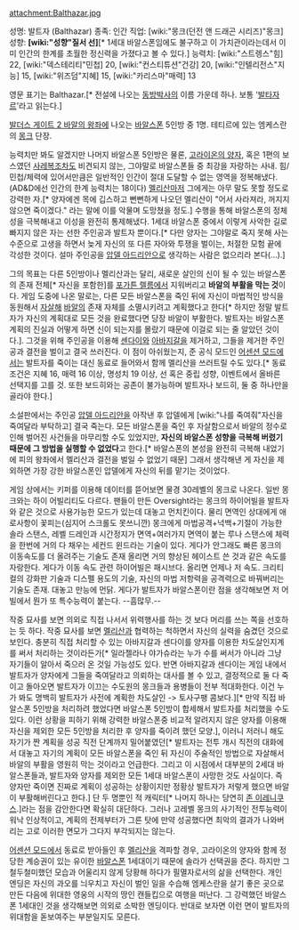 attachment:Balthazar.jpg

성명: 발트자 (Balthazar) 
종족: 인간
직업: [wiki:"몽크(던전 앤 드래곤 시리즈)"몽크]
성향: '''[wiki:"성향"질서 선]'''[* 1세대 바알스폰임에도 불구하고 이 가치관이라는데서 이미 인간의 한계를 초월한 정신력을 가졌다고 볼 수 있다.]
능력치: [wiki:"스트렝스"힘] 22, [wiki:"덱스테리티"민첩] 20, [wiki:"컨스티튜션"건강] 20, [wiki:"인텔리전스"지능] 15, [wiki:"위즈덤"지혜] 15, [wiki:"카리스마"매력] 13 

영문 표기는 Balthazar.[* 전설에 나오는 [[동방박사]]의 이름 가운데 하나. 보통 '[[발타자르]]'라고 읽는다.]

[[발더스 게이트 2 바알의 왕좌]]에 나오는 [[바알스폰]] 5인방 중 1명. 테티르에 있는 엠케스란의 [[몽크]] 단장.

능력치만 봐도 알겠지만 나머지 바알스폰 5인방은 물론, [[고라이온의 양자]], 혹은 1편의 보스였던 [[사레복]]조차도 비견되지 않는, 그야말로 바알스폰들 중 최강을 자랑하는 사내. 힘/민첩/체력에 있어서만큼은 일반적인 인간이 절대 도달할 수 없는 영역을 정복해냈다.(AD&D에선 인간의 한계 능력치는 18이다) [[멜리산]]마저 그에게는 아무 말도 못할 정도로 강력한 자.[* 양자에겐 목에 깁스하고 뻔뻔하게 나오던 멜리산이 "어서 사라져라, 꺼지지 않으면 죽이겠다." 라는 말에 이를 악물며 도망쳤을 정도.] 수행을 통해 바알스폰의 정체성을 극복해내고 이성을 완전히 통제해냈다. 1세대 바알스폰 중에서 이렇게 사악한 길로 빠지지 않은 자는 선한 주인공과 발트자 뿐이다.[* 다만 양자는 그야말로 죽지 못해 사는 수준으로 고생을 하면서 늦게 자신의 또 다른 자아와 투쟁을 벌이는, 처절한 모험 끝에 각성한 것이다. 설마 주인공을 [[압델 아드리안]]으로 생각하는 사람은 없으리라 본다(...).]

그의 목표는 다른 5인방이나 멜리산과는 달리, 새로운 살인의 신이 될 수 있는 바알스폰의 존재 전체[* 자신을 포함한]를 [[포가튼 렐름]]에서 지워버리고 '''바알의 부활을 막는 것'''이다. 게임 도중에 나온 말로는, 다른 모든 바알스폰을 죽인 뒤에 자신이 마법적인 방식을 동원해서 [[자살]]해 [[바알]]의 존재 자체를 소멸시키려고 계획했다고 한다[* 하지만 정말 발트자가 자신의 계획대로 모든 것을 완료했다면 당장 바알이 부활한다. 발트자는 바알스폰 계획의 진실과 어떻게 하면 신이 되는지를 몰랐기 때문에 이걸로 되는 줄 알았던 것이다.]. 그것을 위해 주인공을 이용해 [[센다이]]와 [[아바지갈]]을 제거하고, 그들을 제거한 주인공과 결전을 벌이고 결국 쓰러진다. 이 점이 아쉬웠는지, 준 공식 모드인 [[어센션 모드]]에서는 발트자를 죽이는 대신 동료로 들어와서 함께 멜리산을 쓰러트릴 수도 있다.[* 동료 조건은 지혜 16, 매력 16 이상, 명성치 19 이상, 선 혹은 중립 성향, 이벤트에서 올바른 선택지를 고를 것. 또한 보드히와는 공존이 불가능하며 발트자나 보드히, 둘 중 하나만을 골라야 한다.]

소설판에서는 주인공 [[압델 아드리안]]을 아작낸 후 압델에게 [wiki:"나를 죽여줘"자신을 죽여달라 부탁하고] 결국 죽는다. 모든 바알스폰을 죽인 후 자살함으로서 바알의 정수로 인해 벌어진 사건들을 마무리할 수도 있었지만, '''자신의 바알스폰 성향을 극복해 버렸기 때문에 그 방법을 실행할 수 없었다'''고 한다.[* 바알스폰의 본성을 완전히 극복해 내었기에 피의 왕좌에서 멜리산과 결전을 벌일 수 없었기 때문] 그래서 생각해낸 게 자신을 제외하면 가장 강한 바알스폰인 압델에게 자신의 뒤를 맡기는 것이었다.

게임 상에서는 키퍼를 이용해 데이터를 뜯어보면 물경 30레벨의 몽크로 나온다. 일반 몽크와는 하이 어빌리티도 다르다. 팬들이 만든 Oversight라는 몽크의 하이어빌을 발트자와 같은 것으로 사용가능한 모드가 있는데 대놓고 먼치킨이다. 물리 면역인 상대에게 애로사항이 꽃피는(심지어 스크롤도 못쓰니깐) 몽크에게 마법공격+넉백+기절이 가능한 솔라 스탠스, 레벨 드레인과 시간정지가 면역+여러가지 면역이 붙는 루나 스탠스에 체력을 한번에 거의 다 채우는 세컨드 윈드라는 기술이 있다. 게다가 안그래도 빠른 몽크의 이동속도를 더 올려주는 기술도 존재 올리면 거의 향상된 헤이스트 쓴 것과 같은 속도를 자랑한다. 게다가 이동 속도 관련 하이어빌은 패시브다. 올리면 언제나 저 속도. 크리티컬의 강화판 기술과 디스펠 용도의 기술, 자신의 마법 저항력을 공격력으로 바꿔버리는 기술도 존재. 대놓고 만능에 먼닭. 게다가 발트자가 바알스폰이란 점을 생각해보면 저 어빌에서 뭔가 또 특수능력이 붙는다. --흠많무.--

작중 묘사를 보면 의외로 직접 나서서 위력행사를 하는 것 보다 머리를 쓰는 쪽을 선호하는 듯 하다. 작중 묘사를 보면 [[멜리산]]과 협력하는 척하면서 자신의 실력을 숨겼던 것으로 보인다. 충분히 직접 처리할 수 있는 아바지갈과 센다이를 양자를 이용한 차도살인지계를 써서 처리하는 것이라든가[* 일라젤라나 야가슈라는 누가 수를 써서가 아니라 그냥 자기들이 알아서 죽으러 온 것일 가능성도 있다. 반면 아바지갈과 센다이는 게임 내에서 발트자가 양자에게 그들을 죽여달라고 의뢰하는 대사를 볼 수 있고, 결정적으로 둘 다 죽이고 돌아오면 발트자가 이끄는 수도원의 몽크들과 용병들이 전부 적대화한다. 이건 누가 봐도 명백히 발트자가 사전에 계획한 차도살인 -> 토사구팽 콤보다.][* 만약 직접 바알스폰 5인방을 처리하려 했었다면 바알스폰 5인방이 합세해서 발트자를 처리했을 수도 있다. 이런 상황을 피하기 위해 강력한 바알스폰중 비교적 알려지지 않은 양자를 이용해 자신을 제외한 모든 5인방을 처리한 후 양자를 죽이려 했던 모양.], 이러니 저러니 해도 자기가 짠 계획을 성공 직전 단계까지 밀어붙였던[* 발트자는 전투 개시 직전의 대화에서 대놓고 자기의 계획이 모든 바알스폰을 죽인 뒤 자신이 주술적인 방법으로 자살해서 바알의 부활을 영원히 막는 것이라고 언급한다. 그리고 이 시점에서 대부분의 2세대 바알스폰들과, 발트자와 양자를 제외한 모든 1세대 바알스폰이 사망한 것도 사실이다. 즉 양자만 죽이면 진짜로 계획이 성공하는 상황이지만 정황상 발트자가 저렇게 했으면 바알이 부활해버린다고 한다.] 단 두 명뿐인 적 캐릭터[* 나머지 하나는 당연히 [[존 이레니쿠스]].]라는 점을 감안한다면 확실히 대단하다. 그러나 고레벨 몽크의 사기적인 전투능력이 워낙 인상적이고, 계획의 전제부터가 그른 탓에 만약 성공했다면 최악의 결과가 나와버리는 고로 이러한 면모가 그다지 부각되지는 않는다.

[[어센션 모드]]에서 동료로 받아들인 후 [[멜리산]]을 격파할 경우, 고라이온의 양자와 함께 정당한 계승권이 있는 유이한 [[바알스폰]] 1세대이기 때문에 솔라가 선택권을 준다. 하지만 그 철두철미했던 모습과 어울리지 않게 당황해 하다가 필멸자로서의 삶을 선택한다. 개인 엔딩은 자신의 과오를 늬우치고 자신이 벌인 일을 수습해 엠케스란을 살기 좋은 곳으로 만든 다음에 위대한 영웅의 시작의 땅인 캔들킵으로 여행을 떠난다. 그 강력했던 바알스폰 1세대인 것을 생각해보면 의외로 소박한 엔딩이다. 반대로 보자면 이런 면이 발트자의 위대함을 돋보여주는 부분일지도 모른다.
